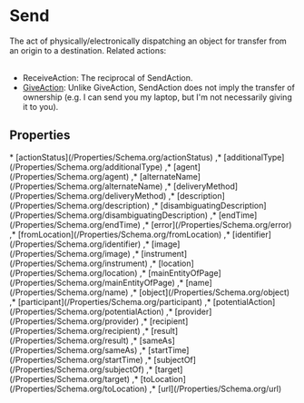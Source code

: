 
# Send

The act of physically/electronically dispatching an object for transfer from an origin to a destination. Related actions:<br/><br/>

<ul>
<li><Link href="/ReceiveAction">ReceiveAction</Link>: The reciprocal of SendAction.</li>
<li><a class="localLink" href="/GiveAction">GiveAction</a>: Unlike GiveAction, SendAction does not imply the transfer of ownership (e.g. I can send you my laptop, but I'm not necessarily giving it to you).</li>
</ul>

## Properties

<Grid>
* [actionStatus](/Properties/Schema.org/actionStatus)
,* [additionalType](/Properties/Schema.org/additionalType)
,* [agent](/Properties/Schema.org/agent)
,* [alternateName](/Properties/Schema.org/alternateName)
,* [deliveryMethod](/Properties/Schema.org/deliveryMethod)
,* [description](/Properties/Schema.org/description)
,* [disambiguatingDescription](/Properties/Schema.org/disambiguatingDescription)
,* [endTime](/Properties/Schema.org/endTime)
,* [error](/Properties/Schema.org/error)
,* [fromLocation](/Properties/Schema.org/fromLocation)
,* [identifier](/Properties/Schema.org/identifier)
,* [image](/Properties/Schema.org/image)
,* [instrument](/Properties/Schema.org/instrument)
,* [location](/Properties/Schema.org/location)
,* [mainEntityOfPage](/Properties/Schema.org/mainEntityOfPage)
,* [name](/Properties/Schema.org/name)
,* [object](/Properties/Schema.org/object)
,* [participant](/Properties/Schema.org/participant)
,* [potentialAction](/Properties/Schema.org/potentialAction)
,* [provider](/Properties/Schema.org/provider)
,* [recipient](/Properties/Schema.org/recipient)
,* [result](/Properties/Schema.org/result)
,* [sameAs](/Properties/Schema.org/sameAs)
,* [startTime](/Properties/Schema.org/startTime)
,* [subjectOf](/Properties/Schema.org/subjectOf)
,* [target](/Properties/Schema.org/target)
,* [toLocation](/Properties/Schema.org/toLocation)
,* [url](/Properties/Schema.org/url)

</Grid>

